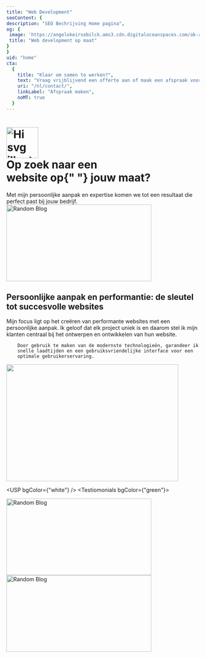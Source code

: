 ```yaml
---
title: "Web Development"
seoContent: {
description: "SEO Bechrijving Home pagina",
og: {
 image: 'https://angelokeirsebilck.ams3.cdn.digitaloceanspaces.com/ak-astro%2Fimages%2Fhome-og-image.jpg',
 title: "Web development op maat"
}
}
uid: "home"
cta:
  {
    title: "Klaar om samen te werken?",
    text: "Vraag vrijblijvend een offerte aan of maak een afspraak voor een gesprek",
    uri: "/nl/contact/",
    linkLabel: "Afspraak maken",
    noMT: true
  }
---
```





<HomeBanner uri="/nl/contact/" label="Maak vrijblijvend een afspraak">
  <h1
    class="font-bebas text-5xl flex justify-center items-center flex-col text-center lg:text-7xl max-w-2xl mb-8 tracking-wider"
    slot="title"
  >
    <img
      src={hi}
      width="83"
      height="81"
      class="inline transformo -translate-y-1.5"
      alt="Hi svg illustration"
    />
    <div class="">
      Op zoek naar een <br /> website op{" "}
      <span class="underline-svg-1">jouw maat?</span>
    </div>
  </h1>
  <div class="text-2xl mb-10" slot="intro">
    Met mijn persoonlijke aanpak en expertise komen we tot een resultaat die
    perfect past bij jouw bedrijf.
  </div>
</HomeBanner>
<TextMedia
  bgColor={"blue"}
  textPos={"left"}
  link={{
    label: "Meer over mijn werkwijze",
    uri: "/nl/werkwijze/",
    style: {
      intent: "pink",
      size: "medium",
    },
  }}
>
  <div slot="blobs">
    <img
      src={blobWhite1}
      class="absolute -bottom-20 -left-[15%] lg:left-[50%]"
      width="378"
      height="200"
      alt="Random Blog" 
    />
  </div>
  <h2 slot="title" class="mt-0">
    <span> Persoonlijke aanpak en performantie: de sleutel tot </span>
    <span class="underline-svg-2"> succesvolle</span>
    <span class="underline-svg-2"> websites</span>
  </h2>
  <div slot="text">
        Mijn focus ligt op het creëren van performante websites met een
        persoonlijke aanpak. Ik geloof dat elk project uniek is en daarom stel
        ik mijn klanten centraal bij het ontwerpen en ontwikkelen van hun
        website.

        Door gebruik te maken van de modernste technologieën, garandeer ik
        snelle laadtijden en een gebruiksvriendelijke interface voor een
        optimale gebruikerservaring.

  </div>
  <div
    class="max-w-md flex justify-center items-center h-full mx-auto"
    slot="image"
  >
    <div class="w-full">
      <img
        src={person}
        alt=""
        width="448"
        height="305"
        alt="Illustration of person sitting infront of a computer."
      />
    </div>
  </div>
</TextMedia>

<USP bgColor={"white"} />
<Testiomonials bgColor={"green"}>
  <div slot="blobs">
    <img
      src={blobWhite1}
      class="absolute -bottom-20 z-20 right-[-200px]"
      width="378"
      height="200"
      alt="Random Blog"
    />
    <img
      src={blobWhite1}
      class="absolute top-0 z-20 left-[-170px] transform rotate-90"
      width="378"
      height="200"
      alt="Random Blog"
    />
  </div>
</Testiomonials>
<ProjectsNL
  bgColor={"white"}
  projectsLink={{
    label: "Bekijk alle projecten",
    uri: "/nl/projecten/",
    style: {
      intent: "pink",
      size: "medium",
    },
  }}
/>
